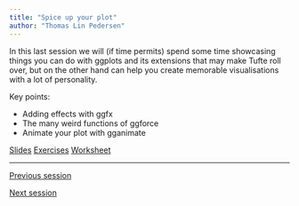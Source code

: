 ```yaml
---
title: "Spice up your plot"
author: "Thomas Lin Pedersen"
---
```


In this last session we will (if time permits) spend some time showcasing things you can do with ggplots and its extensions that may make Tufte roll over, but on the other hand can help you create memorable visualisations with a lot of personality.

Key points:

* Adding effects with ggfx
* The many weird functions of ggforce
* Animate your plot with gganimate

::: {.text-center .plain}
:::::: {.btn-group}
[Slides](../slides/7_fun.qmd){.btn .btn-primary role="button"}
[Exercises](../exercises/7_fun.qmd){.btn .btn-success role="button"}
[Worksheet](../exercises/_source/7_fun.qmd){.btn .btn-secondary role="button"}
::::::
:::

---

::: {.d-flex .justify-content-between}
[<i class="bi bi-caret-left"></i> Previous session](../sessions/6_extensions.qmd){.btn .btn-sm .btn-outline-secondary role="button"}

[Next session <i class="bi bi-caret-right"></i>](){.btn .btn-sm .btn-outline-secondary .disabled role="button"}
:::
